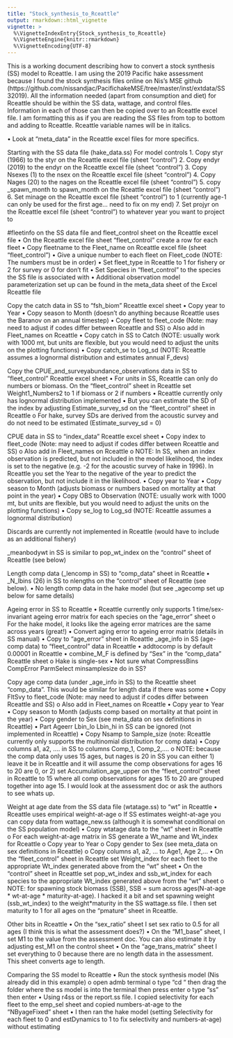 ```yaml
---
title: "Stock_synthesis_to_Rceattle"
output: rmarkdown::html_vignette
vignette: >
  %\VignetteIndexEntry{Stock_synthesis_to_Rceattle}
  %\VignetteEngine{knitr::rmarkdown}
  %\VignetteEncoding{UTF-8}
---
```


This is a working document describing how to convert a stock synthesis (SS) model to Rceattle. I am using the 2019 Pacific hake assessment because I found the stock synthesis files online on Nis’s MSE github (https://github.com/nissandjac/PacifichakeMSE/tree/master/inst/extdata/SS32019). All the information needed (apart from consumption and diet) for Rceattle should be within the SS data, wattage, and control files. Information in each of those can then be copied over to an Rceattle excel file. I am formatting this as if you are reading the SS files from top to bottom and adding to Rceattle. Rceattle variable names will be in italics.

•	Look at “meta_data” in the Rceattle excel files for more specifics.

Starting with the SS data file (hake_data.ss) 
For model controls
1.	Copy styr (1966) to the styr on the Rceattle excel file (sheet “control”)
2.	Copy endyr (2019) to the endyr on the Rceattle excel file (sheet “control”)
3.	Copy Nsexes (1) to the nsex on the Rceattle excel file (sheet “control”)
4.	Copy Nages (20) to the nages on the Rceattle excel file (sheet “control”)
5.	copy _spawn_month to spawn_month on the Rceattle excel file (sheet “control”)
6.	Set minage on the Rceattle excel file (sheet “control”) to 1 (currently age-1 can only be used for the first age… need to fix on my end)
7.	Set projyr on the Rceattle excel file (sheet “control”) to whatever year you want to project to

#fleetinfo on the SS data file and fleet_control sheet on the Rceattle excel file
•	On the Rceattle excel file sheet “fleet_control” create a row for each fleet 
•	Copy fleetname to the Fleet_name on Rceattle excel file (sheet “fleet_control”)
•	Give a unique number to each fleet on Fleet_code (NOTE: The numbers must be in order)
•	Set fleet_type in Rceattle to 1 for fishery or 2 for survey or 0 for don’t fit
•	Set Species in “fleet_control” to the species the SS file is associated with
•	Additional observation model parameterization set up can be found in the meta_data sheet of the Excel Rceattle file

Copy the catch data in SS to “fsh_biom” Rceattle excel sheet
•	Copy year to Year
•	Copy season to Month (doesn’t do anything because Rceattle uses the Baranov on an annual timestep)
•	Copy fleet to fleet_code (Note: may need to adjust if codes differ between Rceattle and SS)
o	Also add in Fleet_names on Rceattle
•	Copy catch in SS to Catch (NOTE: usually work with 1000 mt, but units are flexible, but you would need to adjust the units on the plotting functions)
•	Copy catch_se to Log_sd (NOTE: Rceattle assumes a lognormal distribution and estimates annual F_devs)

Copy the CPUE_and_surveyabundance_observations data in SS to “fleet_control” Rceattle excel sheet
•	For units in SS, Rceattle can only do numbers or biomass. On the “fleet_control” sheet in Rceattle set Weight1_Numbers2 to 1 if biomass or 2 if numbers
•	Rceattle currently only has lognormal distribution implemented
•	But you can estimate the SD of the index by adjusting Estimate_survey_sd on the “fleet_control” sheet in Rceattle
o	For hake, survey SDs are derived from the acoustic survey and do not need to be estimated (Estimate_survey_sd
 = 0)

CPUE data in SS to “index_data” Rceattle excel sheet
•	Copy index to fleet_code (Note: may need to adjust if codes differ between Rceattle and SS)
o	Also add in Fleet_names on Rceattle
o	NOTE: In SS, when an index observation is predicted, but not included in the model likelihood, the index is set to the negative (e.g. -2 for the acoustic survey of hake in 1996). In Rceattle you set the Year to the negative of the year to predict the observation, but not include it in the likelihood.
•	Copy year to Year
•	Copy season to Month (adjusts biomass or numbers based on mortality at that point in the year)
•	Copy OBS to Observation (NOTE: usually work with 1000 mt, but units are flexible, but you would need to adjust the units on the plotting functions)
•	Copy se_log to Log_sd (NOTE: Rceattle assumes a lognormal distribution) 

Discards are currently not implemented in Rceattle (would have to include as an additional fishery)

_meanbodywt in SS is similar to pop_wt_index on the “control” sheet of Rceattle (see below)

Length comp data (_lencomp in SS) to “comp_data” sheet in Rceattle
•	_N_lbins (26) in SS to nlengths on the “control” sheet of Rceattle (see below). 
•	No length comp data in the hake model (but see _agecomp set up below for same details)

Ageing error in SS to Rceattle
•	Rceattle currently only supports 1 time/sex-invariant ageing error matrix for each species on the “age_error” sheet
o	For the hake model, it looks like the ageing error matrices are the same across years (great!)
•	Convert aging error to ageing error matrix (details in SS manual)
•	Copy to “age_error” sheet in Rceattle
_age_info in SS (age-comp data) to “fleet_control” data in Rceattle
•	addtocomp is by default 0.00001 in Rceattle
•	combine_M_F is defined by “Sex” in the “comp_data” Rceattle sheet
o	Hake is single-sex
•	Not sure what CompressBins	CompError	ParmSelect	minsamplesize do in SS?

Copy age comp data (under _age_info in SS) to the Rceattle sheet “comp_data”. This would be similar for length data if there was some
•	Copy FltSvy to fleet_code (Note: may need to adjust if codes differ between Rceattle and SS)
o	Also add in Fleet_names on Rceattle
•	Copy year to Year
•	Copy season to Month (adjusts comp based on mortality at that point in the year)
•	Copy gender to Sex (see meta_data on sex definitions in Rceattle)
•	Part	Ageerr	Lbin_lo	Lbin_hi in SS can be ignored (not implemented in Rceattle)
•	Copy Nsamp to Sample_size (note: Rceattle currently only supports the multinomial distribution for comp data)
•	Copy columns a1, a2, …. in SS to columns Comp_1, Comp_2,….
o	NOTE: because the comp data only uses 15 ages, but nages is 20 in SS you can either 1) leave it be in Rceattle and it will assume the comp observations for ages 16 to 20 are 0, or 2) set Accumulation_age_upper on the “fleet_control” sheet in Rceattle to 15 where all comp observations for ages 15 to 20 are grouped together into age 15. I would look at the assessment doc or ask the authors to see whats up.

Weight at age date from the SS data file (wtatage.ss) to “wt” in Rceattle
•	Rceattle uses empirical weight-at-age
o	If SS estimates weight-at-age you can copy data from wattage_new.ss (although it is somewhat conditional on the SS population model)
•	Copy wtatage data to the “wt” sheet in Rceattle
o	For each weight-at-age matrix in SS generate a Wt_name and Wt_index for Rceattle
o	Copy year to Year
o	Copy gender to Sex (see meta_data on sex definitions in Rceattle) 
o	Copy columns a1, a2, … to Age1, Age 2,…
•	On the “fleet_control” sheet in Rceattle set Weight_index for each fleet to the appropriate Wt_index generated above from the “wt” sheet
•	On the “control” sheet in Rceattle set pop_wt_index and ssb_wt_index for each species to the appropriate Wt_index generated above from the “wt” sheet
o	NOTE: for spawning stock biomass (SSB), SSB = sum across ages(N-at-age * wt-at-age * maturity-at-age). I hacked it a bit and set spawning weight (ssb_wt_index) to the weight*maturity in the SS wattage.ss file. I then set maturity to 1 for all ages on the “pmature” sheet in Rceattle.

Other bits in Rceattle
•	On the “sex_ratio” sheet I set sex ratio to 0.5 for all ages (I think this is what the assessment does?)
•	On the “M1_base” sheet, I set M1 to the value from the assessment doc. You can also estimate it by adjusting est_M1
 on the control sheet
•	On the “age_trans_matrix” sheet I set everything to 0 because there are no length data in the assessment. This sheet converts age to length. 

Comparing the SS model to Rceattle
•	Run the stock synthesis model (Nis already did in this example)
o	open admb terminal
o	type “cd “ then drag the folder where the ss model is into the terminal then press enter
o	type “ss” then enter
•	Using r4ss or the report.ss file. I copied selectivity for each fleet to the emp_sel sheet and copied numbers-at-age to the “NByageFixed” sheet
•	I then ran the hake model (setting Selectivity for each fleet to 0 and estDynamics to 1 to fix selectivity and numbers-at-age) without estimating
